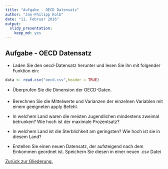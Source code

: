 ```yaml
---
title: "Aufgabe - OECD Datensatz"
author: "Jan-Philipp Kolb"
date: "11. Februar 2016"
output: 
  slidy_presentation: 
    keep_md: yes
---
```


## Aufgabe - OECD Datensatz

- Laden Sie den oecd-Datensatz herunter und lesen Sie ihn mit folgender Funktion ein:

```r
data <- read.csv("oecd.csv",header = TRUE)
```

- Überprufen Sie die Dimension der OECD-Daten.

- Berechnen Sie die Mittelwerte und Varianzen der einzelnen
Variablen mit einem geeigneten apply Befehl.

- In welchem Land waren die meisten Jugendlichen mindestens
zweimal betrunken? Wie hoch ist der maximale Prozentsatz?

- In welchem Land ist die Sterblichkeit am geringsten? Wie
hoch ist sie in diesem Land?

- Erstellen Sie einen neuen Datensatz, der aufsteigend nach
dem Einkommen geordnet ist. Speichern Sie diesen in einer
neuen .csv Datei

[Zurück zur Gliederung.](https://github.com/Japhilko/IntroR/blob/master/2016/README.md)